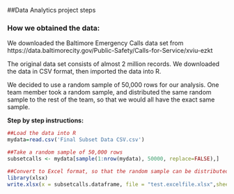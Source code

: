 
##Data Analytics project steps

### **How we obtained the data: ** ###

We downloaded the Baltimore Emergency Calls data set from https://data.baltimorecity.gov/Public-Safety/Calls-for-Service/xviu-ezkt

The original data set consists of almost 2 million records. We downloaded the data in CSV format, then imported the data into R.

We decided to use a random sample of 50,000 rows for our analysis. 
One team member took a random sample, and distributed the same random sample to the rest of the team, so that we would all have the exact same sample.

**Step by step instructions:**

```{r, eval=FALSE}
##Load the data into R
mydata=read.csv('Final Subset Data CSV.csv')

##Take a random sample of 50,000 rows
subsetcalls <- mydata[sample(1:nrow(mydata), 50000, replace=FALSE),]

##Convert to Excel format, so that the random sample can be distributed to the team members
library(xlsx)
write.xlsx(x = subsetcalls.dataframe, file = "test.excelfile.xlsx",sheetName = "TestSheet", ##row.names = FALSE)
```
